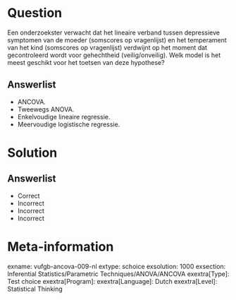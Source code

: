Question
========

Een onderzoekster verwacht dat het lineaire verband tussen depressieve symptomen van de moeder (somscores op vragenlijst) en het temperament van het kind (somscores op vragenlijst) verdwijnt op het moment dat gecontroleerd wordt voor gehechtheid (veilig/onveilig). Welk model is het meest geschikt voor het toetsen van deze hypothese? 
  
Answerlist
----------
* ANCOVA.
* Tweewegs ANOVA.
* Enkelvoudige lineaire regressie.
* Meervoudige logistische regressie.

Solution
========

Answerlist
----------
* Correct
* Incorrect
* Incorrect
* Incorrect

Meta-information
================
exname: vufgb-ancova-009-nl
extype: schoice
exsolution: 1000
exsection: Inferential Statistics/Parametric Techniques/ANOVA/ANCOVA
exextra[Type]: Test choice
exextra[Program]: 
exextra[Language]: Dutch
exextra[Level]: Statistical Thinking
